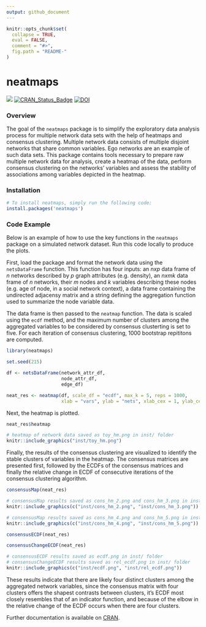 ```yaml
---
output: github_document
---
```


<!-- README.md is generated from README.Rmd. Please edit that file -->

```r
knitr::opts_chunk$set(
  collapse = TRUE,
  eval = FALSE,
  comment = "#>",
  fig.path = "README-"
)
```

# neatmaps

[![](http://cranlogs.r-pkg.org/badges/grand-total/neatmaps)](https://CRAN.R-project.org/package=neatmaps) [![CRAN\_Status\_Badge](http://www.r-pkg.org/badges/version/neatmaps)](https://CRAN.R-project.org/package=neatmaps)
[![DOI](https://zenodo.org/badge/94129920.svg)](https://zenodo.org/badge/latestdoi/94129920)


### Overview

The goal of the `neatmaps` package is to simplify the exploratory data analysis
process for multiple network data sets with the help of heatmaps and consensus
clustering. Multiple network data consists of multiple disjoint networks that
share common variables. Ego networks are an example of such data sets.
This package contains tools necessary to prepare raw multiple network data
for analysis, create a heatmap of the data, perform consensus clustering on the
networks' variables and assess the stability of associations among variables
depicted in the heatmap.

### Installation

``` r
# To install neatmaps, simply run the following code:
install.packages('neatmaps')
```

### Code Example

Below is an example of how to use the key functions in the `neatmaps` package
on a simulated network dataset. Run this code locally to produce the plots.

First, load the package and format the network data using the `netsDataFrame`
function. This function has four inputs: an $n x p$ data frame of
$n$ networks described by $p$ graph attributes (e.g. density), an
$n x mk$ data frame of $n$ networks, their $m$ nodes and $k$ variables
describing these nodes (e.g. age of node, in a social network context),
a data frame containing the undirected adjacensy matrix and a string defining
the aggregation function used to summarize the node variable data.

The data frame is then passed to the `neatmap` function. The data is scaled
using the `ecdf` method, and the maximum number of clusters among the aggregated
variables to be considered by consensus clusterting is set to five. For each
iteration of consensus clustering, 1000 bootstrap repititons are computed.

```r
library(neatmaps)

set.seed(215)

df <- netsDataFrame(network_attr_df,
                    node_attr_df,
                    edge_df)

neat_res <- neatmap(df, scale_df = "ecdf", max_k = 5, reps = 1000, 
                    xlab = "vars", ylab = "nets", xlab_cex = 1, ylab_cex = 1)
```

Next, the heatmap is plotted.
```r
neat_res$heatmap
```

```r
# heatmap of network data saved as toy_hm.png in inst/ folder
knitr::include_graphics("inst/toy_hm.png")
```

Finally, the results of the consensus clustering are visualized to identify the
stable clusters of variables in the heatmap. The consensus matrices are
presented first, followed by the ECDFs of the consensus matrices and finally
the relative change in ECDF of consecutive iterations of the consensus
clustering algorithm.

```r
consensusMap(neat_res)
```

```r
# consensusMap results saved as cons_hm_2.png and cons_hm_3.png in inst/ folder
knitr::include_graphics(c("inst/cons_hm_2.png", "inst/cons_hm_3.png"))
```
```r
# consensusMap results saved as cons_hm_4.png and cons_hm_5.png in inst/ folder
knitr::include_graphics(c("inst/cons_hm_4.png", "inst/cons_hm_5.png"))
```

```r
consensusECDF(neat_res)
```

```r
consensusChangeECDF(neat_res)
```

```r
# consensusECDF results saved as ecdf.png in inst/ folder
# consensusChangeECDF results saved as rel_ecdf.png in inst/ folder
knitr::include_graphics(c("inst/ecdf.png", "inst/rel_ecdf.png"))
```

These results indicate that there are likely four distinct clusters among the
aggregated network variables, since the consensus matrix with four clusters
offers the shapest contrasts between clusters, it's ECDF most closely resembles
that of an indicator function, and because of the elbow in the relative change
of the ECDF occurs when there are four clusters.

Further documentation is available on [CRAN](https://CRAN.R-project.org/package=neatmaps/neatmaps.pdf).
